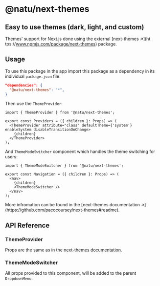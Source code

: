 
# @natu/next-themes

## Easy to use themes (dark, light, and custom)

Themes' support for Next.js done using the external [next-themes ↗](ht tps://www.npmjs.com/package/next-themes) package.

## Usage

To use this package in the app import this package as a dependency in its individual `package.json` file:

```json
"dependencies": {
  "@natu/next-themes": "*",
}
```

Then use the `ThemeProvider`:

```tsx filename="Providers.tsx"
import { ThemeProvider } from '@natu/next-themes';

export const Providers = ({ children }: Props) => (
  <ThemeProvider attribute="class" defaultTheme={'system'} enableSystem disableTransitionOnChange>
    {children}
  </ThemeProvider>
);
```

And `ThemeModeSwitcher` component which handles the theme switching for users:

```tsx filename="Navigation.tsx"
import { ThemeModeSwitcher } from '@natu/next-themes';

export const Navigation = ({ children }: Props) => (
  <nav>
    {children}
    <ThemeModeSwitcher />
  </nav>
);
```

<Callout type="info" emoji="ℹ️">
  More infromation can be found in the [next-themes documentation
  ↗](https://github.com/pacocoursey/next-themes#readme).
</Callout>

## API Reference

### ThemeProvider

Props are the same as in the [next-themes documentation](https://github.com/pacocoursey/next-themes?tab=readme-ov-file#api).

### ThemeModeSwitcher

All props provided to this component, will be added to the parent `DropdownMenu`.

